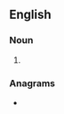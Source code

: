 ==English==

===Noun===
{{head|en|noun form}}

# {{plural of|acephal|lang=en}}

===Anagrams===
* {{anagrams|en|a=aacehlps|acalephs|halpaces}}